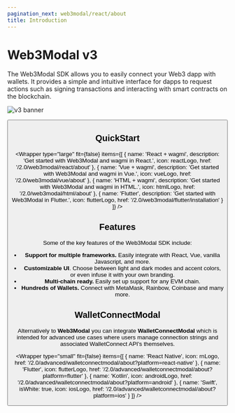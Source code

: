 ```yaml
---
pagination_next: web3modal/react/about
title: Introduction
---
```




# Web3Modal v3

The Web3Modal SDK allows you to easily connect your Web3 dapp with wallets. It provides a simple and
intuitive interface for dapps to request actions such as signing transactions and interacting with smart
contracts on the blockchain.

![v3 banner](../../static/img/v3.png)

<Button name="Try Demo" url="https://web3modal.com/"/>

## QuickStart

<Wrapper
  type="large"
  fit={false}
  items={[
    {
      name: 'React + wagmi',
      description: 'Get started with Web3Modal and wagmi in React.',
      icon: reactLogo,
      href: '/2.0/web3modal/react/about'
    },
    {
      name: 'Vue + wagmi',
      description: 'Get started with Web3Modal and wagmi in Vue.',
      icon: vueLogo,
      href: '/2.0/web3modal/vue/about'
    },
    {
      name: 'HTML + wagmi',
      description: 'Get started with Web3Modal and wagmi in HTML.',
      icon: htmlLogo,
      href: '/2.0/web3modal/html/about'
    },
    {
      name: 'Flutter',
      description: 'Get started with Web3Modal in Flutter.',
      icon: flutterLogo,
      href: '/2.0/web3modal/flutter/installation'
    }
  ]}
/>

## Features

Some of the key features of the Web3Modal SDK include:

- **Support for multiple frameworks.** Easily integrate with React, Vue, vanilla Javascript, and more.
- **Customizable UI**. Choose between light and dark modes and accent colors, or even infuse it with your own branding.
- **Multi-chain ready.** Easily set up support for any EVM chain.
- **Hundreds of Wallets.** Connect with MetaMask, Rainbow, Coinbase and many more.

## WalletConnectModal

Alternatively to **Web3Modal** you can integrate **WalletConnectModal** which is intended for advanced use cases where users manage connection strings and associated WalletConnect API's themselves.

<Wrapper
  type="small"
  fit={false}
  items={[
    {
      name: 'React Native',
      icon: rnLogo,
      href: '/2.0/advanced/walletconnectmodal/about?platform=react-native'
    },
    {
      name: 'Flutter',
      icon: flutterLogo,
      href: '/2.0/advanced/walletconnectmodal/about?platform=flutter'
    },
    {
      name: 'Kotlin',
      icon: androidLogo,
      href: '/2.0/advanced/walletconnectmodal/about?platform=android'
    },
    {
      name: 'Swift',
      isWhite: true,
      icon: iosLogo,
      href: '/2.0/advanced/walletconnectmodal/about?platform=ios'
    }
  ]}
/>
